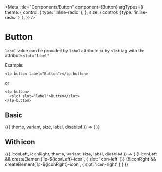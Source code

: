 


<Meta
  title="Components/Button"
  component={Button}
  argTypes={{
    theme: {
      control: { type: 'inline-radio' },
    },
    size: {
      control: { type: 'inline-radio' },
    },
  }}
/>

# Button

<ArgsTable of={Button} />

`label` value can be provided by `label` attribute or by `slot` tag with the attribute `slot="label"`

Example:
```
<lp-button label="Button"></lp-button>
```
or
```
<lp-button>
  <slot slot="label">Button</slot>
</lp-button>
```

## Basic

<Canvas>
  <Story
    name="Basic"
    args={{
      theme: 'dark',
      variant: 'primary',
      size: 'medium',
      label: 'Button',
      disabled: false,
    }}
  >
    {({ theme, variant, size, label, disabled }) => (
      <lp-button
        theme={theme === 'dark' ? undefined : theme}
        variant={variant === 'primary' ? undefined : variant}
        size={size === 'medium' ? undefined : size}
        label={label}
        disabled={disabled === false ? undefined : disabled}
      />
    )}
  </Story>
</Canvas>

## With icon

<WithIconStoryDescription />

<Canvas withSource={SourceState.OPEN}>
  <Story
    name="With icon"
    args={{
      iconLeft: icons[0],
      theme: 'dark',
      variant: 'primary',
      size: 'medium',
      label: 'With icon',
      disabled: false,
    }}
    argTypes={{
      iconLeft: {
        options: icons,
        control: { type: 'select' },
      },
      iconRight: {
        options: icons,
        control: { type: 'select' },
      },
      theme: {
        table: { category: 'Button args' },
      },
      variant: {
        table: { category: 'Button args' },
      },
      size: {
        table: { category: 'Button args' },
      },
      label: {
        table: { category: 'Button args' },
      },
      disabled: {
        table: { category: 'Button args' },
      },
    }}
  >
    {({ iconLeft, iconRight, theme, variant, size, label, disabled }) => (
      <lp-button
        key={`${iconLeft}-${iconRight}`}
        theme={theme === 'dark' ? undefined : theme}
        variant={variant === 'primary' ? undefined : variant}
        size={size === 'medium' ? undefined : size}
        label={label}
        disabled={disabled === false ? undefined : disabled}
      >
        {!!iconLeft && createElement(`lp-${iconLeft}-icon`, { slot: 'icon-left' })}
        {!!iconRight && createElement(`lp-${iconRight}-icon`, { slot: 'icon-right' })}
      </lp-button>
    )}
  </Story>
</Canvas>
